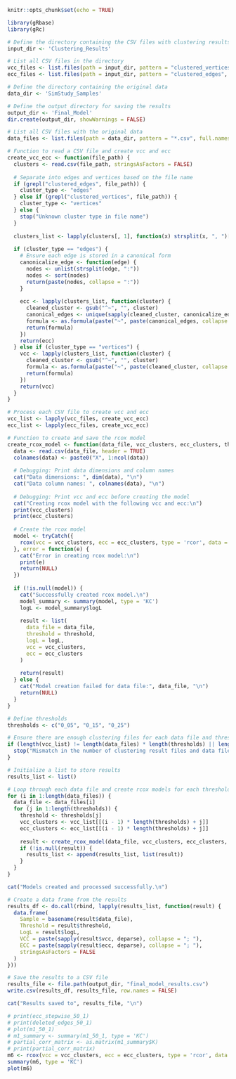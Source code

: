 ```r
knitr::opts_chunk$set(echo = TRUE)
```
```r
library(gRbase)
library(gRc)

# Define the directory containing the CSV files with clustering results
input_dir <- 'Clustering_Results'

# List all CSV files in the directory
vcc_files <- list.files(path = input_dir, pattern = "clustered_vertices", full.names = TRUE)
ecc_files <- list.files(path = input_dir, pattern = "clustered_edges", full.names = TRUE)

# Define the directory containing the original data
data_dir <- 'SimStudy_Samples'

# Define the output directory for saving the results
output_dir <- 'Final_Model'
dir.create(output_dir, showWarnings = FALSE)

# List all CSV files with the original data
data_files <- list.files(path = data_dir, pattern = "*.csv", full.names = TRUE)

# Function to read a CSV file and create vcc and ecc
create_vcc_ecc <- function(file_path) {
  clusters <- read.csv(file_path, stringsAsFactors = FALSE)
  
  # Separate into edges and vertices based on the file name
  if (grepl("clustered_edges", file_path)) {
    cluster_type <- "edges"
  } else if (grepl("clustered_vertices", file_path)) {
    cluster_type <- "vertices"
  } else {
    stop("Unknown cluster type in file name")
  }
  
  clusters_list <- lapply(clusters[, 1], function(x) strsplit(x, ", ")[[1]])
  
  if (cluster_type == "edges") {
    # Ensure each edge is stored in a canonical form
    canonicalize_edge <- function(edge) {
      nodes <- unlist(strsplit(edge, ":"))
      nodes <- sort(nodes)
      return(paste(nodes, collapse = ":"))
    }
    
    ecc <- lapply(clusters_list, function(cluster) {
      cleaned_cluster <- gsub("^~", "", cluster)
      canonical_edges <- unique(sapply(cleaned_cluster, canonicalize_edge))
      formula <- as.formula(paste("~", paste(canonical_edges, collapse = " + "), sep = ""))
      return(formula)
    })
    return(ecc)
  } else if (cluster_type == "vertices") {
    vcc <- lapply(clusters_list, function(cluster) {
      cleaned_cluster <- gsub("^~", "", cluster)
      formula <- as.formula(paste("~", paste(cleaned_cluster, collapse = " + "), sep = ""))
      return(formula)
    })
    return(vcc)
  }
}

# Process each CSV file to create vcc and ecc
vcc_list <- lapply(vcc_files, create_vcc_ecc)
ecc_list <- lapply(ecc_files, create_vcc_ecc)

# Function to create and save the rcox model
create_rcox_model <- function(data_file, vcc_clusters, ecc_clusters, threshold) {
  data <- read.csv(data_file, header = TRUE)
  colnames(data) <- paste0("X", 1:ncol(data))
  
  # Debugging: Print data dimensions and column names
  cat("Data dimensions: ", dim(data), "\n")
  cat("Data column names: ", colnames(data), "\n")
  
  # Debugging: Print vcc and ecc before creating the model
  cat("Creating rcox model with the following vcc and ecc:\n")
  print(vcc_clusters)
  print(ecc_clusters)
  
  # Create the rcox model
  model <- tryCatch({
    rcox(vcc = vcc_clusters, ecc = ecc_clusters, type = 'rcor', data = data)
  }, error = function(e) {
    cat("Error in creating rcox model:\n")
    print(e)
    return(NULL)
  })
  
  if (!is.null(model)) {
    cat("Successfully created rcox model.\n")
    model_summary <- summary(model, type = 'KC')
    logL <- model_summary$logL
    
    result <- list(
      data_file = data_file,
      threshold = threshold,
      logL = logL,
      vcc = vcc_clusters,
      ecc = ecc_clusters
    )
    
    return(result)
  } else {
    cat("Model creation failed for data file:", data_file, "\n")
    return(NULL)
  }
}

# Define thresholds
thresholds <- c("0_05", "0_15", "0_25")

# Ensure there are enough clustering files for each data file and threshold combination
if (length(vcc_list) != length(data_files) * length(thresholds) || length(ecc_list) != length(data_files) * length(thresholds)) {
  stop("Mismatch in the number of clustering result files and data files")
}

# Initialize a list to store results
results_list <- list()

# Loop through each data file and create rcox models for each threshold
for (i in 1:length(data_files)) {
  data_file <- data_files[i]
  for (j in 1:length(thresholds)) {
    threshold <- thresholds[j]
    vcc_clusters <- vcc_list[[(i - 1) * length(thresholds) + j]]
    ecc_clusters <- ecc_list[[(i - 1) * length(thresholds) + j]]
    
    result <- create_rcox_model(data_file, vcc_clusters, ecc_clusters, threshold)
    if (!is.null(result)) {
      results_list <- append(results_list, list(result))
    }
  }
}

cat("Models created and processed successfully.\n")

# Create a data frame from the results
results_df <- do.call(rbind, lapply(results_list, function(result) {
  data.frame(
    Sample = basename(result$data_file),
    Threshold = result$threshold,
    LogL = result$logL,
    VCC = paste(sapply(result$vcc, deparse), collapse = "; "),
    ECC = paste(sapply(result$ecc, deparse), collapse = "; "),
    stringsAsFactors = FALSE
  )
}))

# Save the results to a CSV file
results_file <- file.path(output_dir, "final_model_results.csv")
write.csv(results_df, results_file, row.names = FALSE)

cat("Results saved to", results_file, "\n")

```

```r
# print(ecc_stepwise_50_1)
# print(deleted_edges_50_1)
# plot(m1_50_1)
# m1_summary <- summary(m1_50_1, type = 'KC')
# partial_corr_matrix <- as.matrix(m1_summary$K)
# print(partial_corr_matrix)
m6 <- rcox(vcc = vcc_clusters, ecc = ecc_clusters, type = 'rcor', data = data)
summary(m6, type = 'KC')
plot(m6)
```
